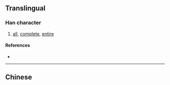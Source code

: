 {{character info/new}}
{{also|圇}}
==Translingual==

===Han character===
{{Han char|rn=31|rad=囗|as=04|sn=7|four=|canj=WOP|ids=⿴囗仑}}

# [[all]], [[complete]], [[entire]]

====References====
* {{Han ref|kx=0217.251|hdz=10715.080|uh=56F5|ud=22261}}

----

==Chinese==
{{zh-see|圇}}
